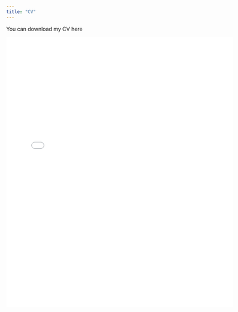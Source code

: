 ```yaml
---
title: "CV"
---
```


You can download my CV here <a href="cv.pdf" download><i class="bi bi-download"></i></a>

::: {#hero-heading}

<iframe src="cv.pdf" width="120%" height="720px" style="border:none;"></iframe>

:::

